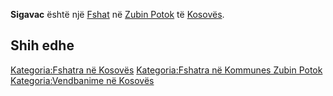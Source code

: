 {{Fshat në Kosovës
 | Emri                = Sigavac
| srp_N_name = Sigavac
| srp_N_FULL_NAME_RO = Sigavac
| srp_N_FULL_NAME_ND_RO = Sigavac
| srp_N_SORT_NAME_RG = SIGAVAC
| srp_N_FULL_NAME_RG = Sigavac
| srp_N_FULL_NAME_ND_RG = Sigavac

 | Emri (Rasa dhanore) = 
 | Figura              = 
 | Shteti              = Kosovo
 | Komuna              = Zubin Potok
 | Kodi postar         = 
 | Sipërfaqja          = 

 | Popullsia           = 

 | Regj. i popullsisë  = 
 | Dend. e popullsisë  = 
 | Faqja zyrtare       = 
 <!--- Koordinatat ----> 
 | Gjerësia            = 42.973889
 | Gjatësia            = 20.711667
 | Lartësia            = 
}}
'''Sigavac''' është një [[Fshat]] në [[Zubin Potok]] të [[Kosovës]].

<!-- == Gjeografia == -->
<!-- == Historia == -->
<!-- == Demografia == -->
== Shih edhe ==
{{Komuna Zubin Potok}}
{{Kosovo-Administrata-Cung}}

[[Kategoria:Fshatra në Kosovës]]
[[Kategoria:Fshatra në Kommunes Zubin Potok]]
[[Kategoria:Vendbanime në Kosovës]]
